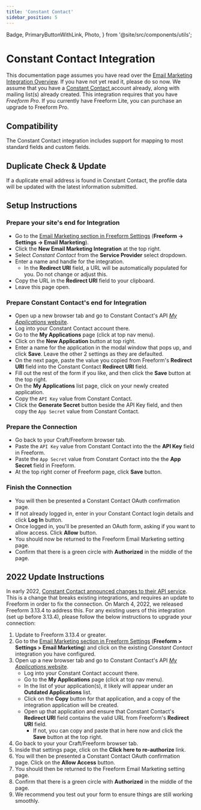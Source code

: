```yaml
---
title: 'Constant Contact'
sidebar_position: 5
---
```


  Badge,
  PrimaryButtonWithLink,
  Photo,
} from '@site/src/components/utils';


# Constant Contact Integration<Badge type="pro" text="Pro" />

This documentation page assumes you have read over the [Email Marketing Integration Overview](./index.mdx#email-marketing). If you have not yet read it, please do so now. We assume that you have a [Constant Contact ](http://constantcontact.com) account already, along with mailing list(s) already created. This integration requires that you have _Freeform Pro_. If you currently have Freeform Lite, you can purchase an upgrade to Freeform Pro.

## Compatibility

The Constant Contact integration includes support for mapping to most standard fields and custom fields.

## Duplicate Check & Update

If a duplicate email address is found in Constant Contact, the profile data will be updated with the latest information submitted.

## Setup Instructions

<VerticalStepWrapper>

<StepMarkdown>

### Prepare your site's end for Integration

- Go to the [Email Marketing section in Freeform Settings](../configuration/settings/#email-marketing) (**Freeform → Settings → Email Marketing**).
- Click the **New Email Marketing Integration** at the top right.
- Select _Constant Contact_ from the **Service Provider** select dropdown.
- Enter a name and handle for the integration.
  - In the **Redirect URI** field, a URL will be automatically populated for you. Do not change or adjust this.
- Copy the URL in the **Redirect URI** field to your clipboard.
- Leave this page open.

</StepMarkdown>

<StepMarkdown>

### Prepare Constant Contact's end for Integration

- Open up a new browser tab and go to Constant Contact's API [_My Applications_ website](https://app.constantcontact.com/pages/dma/portal/).
- Log into your Constant Contact account there.
- Go to the **My Applications** page (click at top nav menu).
- Click on the **New Application** button at top right.
- Enter a name for the application in the modal window that pops up, and click **Save**. Leave the other 2 settings as they are defaulted.
- On the next page, paste the value you copied from Freeform's **Redirect URI** field into the Constant Contact **Redirect URI** field.
- Fill out the rest of the form if you like, and then click the **Save** button at the top right.
- On the **My Applications** list page, click on your newly created application.
- Copy the `API Key` value from Constant Contact.
- Click the **Generate Secret** button beside the API Key field, and then copy the `App Secret` value from Constant Contact.

</StepMarkdown>

<StepMarkdown>

### Prepare the Connection

- Go back to your Craft/Freeform browser tab.
- Paste the `API Key` value from Constant Contact into the the **API Key** field in Freeform.
- Paste the `App Secret` value from Constant Contact into the the **App Secret** field in Freeform.
- At the top right corner of Freeform page, click **Save** button.

</StepMarkdown>

<StepMarkdown>

### Finish the Connection

- You will then be presented a Constant Contact OAuth confirmation page.
- If not already logged in, enter in your Constant Contact login details and click **Log In** button.
- Once logged in, you'll be presented an OAuth form, asking if you want to allow access. Click **Allow** button.
- You should now be returned to the Freeform Email Marketing setting page.
- Confirm that there is a green circle with **Authorized** in the middle of the page.

</StepMarkdown>

</VerticalStepWrapper>

## 2022 Update Instructions

In early 2022, [Constant Contact announced changes to their API service](https://v3.developer.constantcontact.com/api_guide/auth_update_apps.html). This is a change that breaks existing integrations, and requires an update to Freeform in order to fix the connection. On March 4, 2022, we released Freeform 3.13.4 to address this. For any existing users of this integration (set up before 3.13.4), please follow the below instructions to upgrade your connection:

1. Update to Freeform 3.13.4 or greater.
2. Go to the [Email Marketing section in Freeform Settings](../configuration/settings#email-marketing) (**Freeform > Settings > Email Marketing**) and click on the existing _Constant Contact_ integration you have configured.
3. Open up a new browser tab and go to Constant Contact's API [_My Applications_ website](https://app.constantcontact.com/pages/dma/portal/).
   - Log into your Constant Contact account there.
   - Go to the **My Applications** page (click at top nav menu).
   - In the list of your application(s), it likely will appear under an **Outdated Applications** list.
   - Click on the **Copy** button for that application, and a copy of the integration application will be created.
   - Open up that application and ensure that Constant Contact's **Redirect URI** field contains the valid URL from Freeform's **Redirect URI** field.
     - If not, you can copy and paste that in here now and click the **Save** button at the top right.
4. Go back to your your Craft/Freeform browser tab.
5. Inside that settings page, click on the **Click here to re-authorize** link.
6. You will then be presented a Constant Contact OAuth confirmation page. Click on the **Allow Access** button.
7. You should then be returned to the Freeform Email Marketing setting page.
8. Confirm that there is a green circle with **Authorized** in the middle of the page.
9. We recommend you test out your form to ensure things are still working smoothly.

<Photo
  img={ConstantContactUpdate2022Photo}
  alt="Constant Contact Update 2022"
/>
